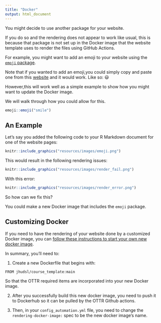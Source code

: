 ```yaml
---
title: "Docker"
output: html_document
---
```


You might decide to use another package for your website. 

If you do so and the rendering does not appear to work like usual, this is because that package is not set up in the Docker image that the website template uses to render the files using GitHub Actions.


For example, you might want to add an emoji to your website using the [`emoji` package](https://cran.r-project.org/web/packages/emoji/emoji.pdf). 

Note that if you wanted to add an emoji,you could simply copy and paste one from this [website](https://gist.github.com/rxaviers/7360908) and it would work. Like so: 😃 

However,this will work well as a simple example to show how you might want to update the Docker image. 

We will walk through how you could allow for this. 

```r
emoji::emoji("smile")
```

## An Example

Let's say you added the following code to your R Markdown document for one of the website pages:

```r
knitr::include_graphics("resources/images/emoji.png")
```
This would result in the following rendering issues:

```r
knitr::include_graphics("resources/images/render_fail.png")
```

With this error:

```r
knitr::include_graphics("resources/images/render_error.png")
```
So how can we fix this?

You could make a new Docker image that includes the `emoji` package.

## Customizing Docker

If you need to have the rendering of your website done by a customized Docker image, you can [follow these instructions to start your own new docker image](https://www.ottrproject.org/customize-docker.html#Starting_a_new_Docker_image).

In summary, you'll need to:

1. Create a new Dockerfile that begins with:

```
FROM jhudsl/course_template:main
```
So that the OTTR required items are incorporated into your new Docker image.

2. After you successfully build this new docker image, you need to push it to Dockerhub so it can be pulled by the OTTR Github actions.

3. Then, in your `config_automation.yml` file, you need to change the `rendering-docker-image:`  spec to be the new docker image's name. 
